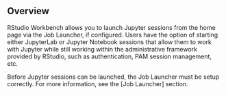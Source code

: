 ## Overview

RStudio Workbench allows you to launch Jupyter sessions from the home page via the Job Launcher, if configured. Users have the option of starting either JupyterLab or Jupyter Notebook sessions that allow them to work with Jupyter while still working within the administrative framework provided by RStudio, such as authentication, PAM session management, etc. 

::: {.callout-note}
Before Jupyter sessions can be launched, the Job Launcher must be setup correctly. For more information, see the [Job Launcher] section.
:::

